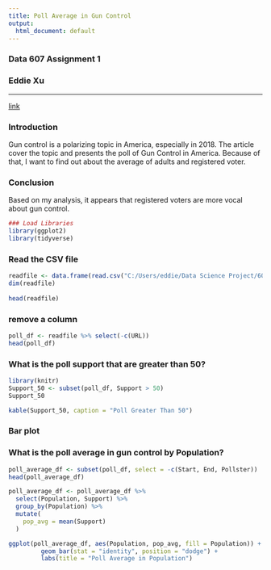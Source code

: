 ```yaml
---
title: Poll Average in Gun Control
output:
  html_document: default
---
```

### Data 607 Assignment 1
### Eddie Xu

---
[link](https://projects.fivethirtyeight.com/guns-parkland-polling-quiz/)

### Introduction
Gun control is a polarizing topic in America, especially in 2018. The article cover the topic and presents the poll of Gun Control in America. Because of that, I want to find out about the average of adults and registered voter.

### Conclusion
Based on my analysis, it appears that registered voters are more vocal about gun control.

```r
### Load Libraries
library(ggplot2)
library(tidyverse)

```
### Read the CSV file
```r
readfile <- data.frame(read.csv("C:/Users/eddie/Data Science Project/607_assignment_1/poll-quiz-guns/guns-polls.csv"))
dim(readfile)
  
head(readfile)
```
### remove a column
```r
poll_df <- readfile %>% select(-c(URL))
head(poll_df)
```
### What is the poll support that are greater than 50?
```r
library(knitr)
Support_50 <- subset(poll_df, Support > 50)
Support_50

kable(Support_50, caption = "Poll Greater Than 50")
```
### Bar plot
### What is the poll average in gun control by Population?
```r
poll_average_df <- subset(poll_df, select = -c(Start, End, Pollster))
head(poll_average_df)

poll_average_df <- poll_average_df %>%
  select(Population, Support) %>%
  group_by(Population) %>%
  mutate(
    pop_avg = mean(Support)
  )

ggplot(poll_average_df, aes(Population, pop_avg, fill = Population)) + 
         geom_bar(stat = "identity", position = "dodge") +
         labs(title = "Poll Average in Population")
```